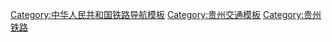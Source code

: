 {{Navbox
|name  = 贵州省铁路
|title = 贵州省铁路

|state = <includeonly>{{{state|collapsed}}}</includeonly>

 |group1 = [[沪昆客运专线|沪昆高铁]][[长昆客运专线|长昆段]]
 |list1  =   ''湖南'' - [[铜仁南站]] - [[三穗站]] - [[凯里南站]] - [[贵定北站]] - [[贵阳东站]] - [[贵阳北站]] - [[贵安站]] - [[平坝南站]] - [[安顺西站]] - [[关岭站]] - [[普安县站]] - [[盘州站]] - ''云南'' 

 |group2 = [[渝貴鐵路]]
 |list2  = ''重庆'' - [[夜郎镇站]] - [[桐梓东站]] - [[娄山关南站]] - [[遵义东站]] - [[苟江站]]  - [[息烽站]] - [[贵阳北站]]

 |group3 = [[贵广客运专线|贵广高铁]]
 |list3  = [[贵阳北站]] - [[贵阳站]] - [[龙里北站]] - [[贵定县站]] - [[都匀东站]] - [[三都县站]] - [[榕江站]] - [[从江站]] - ''广西''

 |group4 = [[贵开城际铁路|贵开高铁]]
 |list4  = [[贵阳北站]] - [[贵阳东站]] - [[水田站]] - [[羊昌站]] - [[南江站]] - [[开阳站]]

 |group5 = [[成贵客运专线|成贵高铁]]
 |list5  = ''云南'' - [[毕节站]] - [[大方站]] - [[黔西站]] - [[白云站]] - [[贵阳东站]] 

 |group6 = [[沪昆铁路]][[湘黔铁路|湘黔段]]
 |list6  = ''湖南'' - [[大龙站]] - [[玉屏站]] - [[羊坪站]] - [[青溪站]] - [[蕉溪站]] - [[老王洞站]] - [[镇远站]] - [[大石板站板]] - [[水花站]] - [[施秉站]] - [[黄平站]] - [[宝老山站]] - [[加劳站]] - [[桐木寨站]] - [[凯里站]] - [[普舍寨站]] - [[六个鸡站]] - [[麻江站]] - [[福泉站]] - [[黄丝站]] - [[半边街站]] - [[贵定站]] - [[高坪铺站]] - [[麻芝铺站]] - [[龙里站]] - [[大土站]] - [[改貌站]] - （[[谷立站]]） - [[贵阳南站]] - [[贵阳站]]
 
 |group7 = [[沪昆铁路]][[贵昆铁路|贵昆段]]
 |list7  = [[贵阳站]] - [[贵阳南站]] - [[贵阳西站]] - [[石板哨站]] - [[湖潮站]] - [[马场站 (贵州)|马场站]] - [[高峰站]] - [[平坝站]] - [[新平坝站]] - [[天龙站]] - [[七眼桥站]] - [[两所屯站]] - [[安顺站]] - [[么铺站]] - [[黄桶站]] - [[化处站]] - [[大用站]] - [[六枝站]] - [[那玉站]] - [[新窑站]] - [[关寨站]] - [[二道岩站]] - [[茨冲站]] - [[滥坝站]] - [[双水站]] - [[水城站]] - [[六盘水站]] - [[马嘎站]] - [[葡萄菁站]] - [[梅花山站]] - [[乐居站]] - [[罗盘地站]] - [[树舍站]] - [[扒挪块站]] - ''云南''

 |group8 = [[川黔铁路]]
 |list8  =''重庆'' - [[木竹河站]] - [[松坎站]] - [[三元坝站]] - [[蒙渡站]] - [[太白站]] - [[九龙塘站 (贵州)|九龙塘站]] - [[大河坝站]] - [[新场站 (贵州省)|新场沾]] - [[凉风垭站]] - [[元田坝站]] - [[桐梓站]] - [[红花园站]] - [[娄山关站]] - [[汇塘河站]] - [[松坝站]] - [[李家湾站]] - [[高炉子站]] - [[遵义北站]] - [[遵义西站]] - [[遵义南站]] - [[南宫山站]] - [[南白镇站]] - [[阁老坝站]] - [[艾田站]] - [[乌江站]] - [[董家坪站]] - [[养龙司站]] - [[小寨坝站]] - [[盘脚营站]] - [[息烽站]] - [[阳朗站]] - [[新萝村站|新萝村站]] - [[久长站]] - [[扎佐站|扎佐站]] - [[大关冲站]] - [[蓬莱站]] - [[都拉营站]] - [[大寨站]] - [[黔灵山站]] - [[贵阳站]]

 |group9 = [[黔桂铁路]]
 |list9  =[[贵阳站|贵阳]] - [[贵阳南站|贵阳南]] - [[谷立站|谷立]] - [[大土站|大土]] - [[龙里站|龙里]] - [[下西堡站|下西堡]] - [[平寨站|平寨]] - [[贵定南站|贵定南]] - [[摆梭站|摆梭]] - [[胡家寨站|胡家寨]] - [[绿茵湖站|绿茵湖]] - [[都匀站|都匀]] - [[下寨站|下寨]] - [[河阳站 (都匀)|河阳]] - [[墨冲站|墨冲]] - [[甲猫站|甲猫]] - [[独山站|独山]] - [[孟孔站|孟孔]] - [[学庄站|学庄]] - [[打羊站|打羊]] - [[峰洞站|峰洞]] - [[星朗站|星朗]] - [[朱石寨站|朱石寨]] - [[麻尾站|麻尾]] - [[泗亭站|泗亭]] - ''广西''

 |group10 = [[内昆铁路|内昆铁路内六段]]
 |list10  =''云南'' - [[仙水站]] - [[老锅厂站]] - [[朱嘎站]] - [[草海站]] - [[清水沟站]] - [[金钟站 (威宁)|金钟站]] - [[凉水井站]] - [[梅花山站]] - [[葡萄菁站]] - [[马嘎站]] - [[六盘水站]]

 |group11 = [[渝怀铁路]]
 |list11  =''重庆'' - [[孟溪站]] - [[普覺站]] - [[沙壩村站]] - [[桃映站]] - [[觀音嶺站]] - [[铜仁站]] - [[銅仁東站|銅仁東站]] - [[漾头站]] - ''湖南''

 |group12 = [[南昆铁路]]
 |list12 =''广西'' - [[八渡站]] - [[文佃站]] - [[板其站]] - [[尾芽站]] - [[册亨站]] - [[石头寨站]] - [[沙厂坪站]] - [[冗百站]] - [[白水河站]] - [[安龙站]] - [[龙广站]] - [[郑屯站]] - [[兴义站]] - [[清水河东站]] - [[清水河西站]] - [[品甸站]] - [[威舍站]] - ''云南'' - [[革居站]] - [[岔江站]] - ''云南''
 
 |group13 = [[盘西铁路]]
 |list13  =''云南'' - [[平关站]] - [[火铺站]] - [[红果站]]

 |group14 = [[水红铁路]]
 |list14  =[[六盘水站]] - [[曹家湾站]] - [[六盘水南站]] - [[玉舍站]] - [[白鸡坡站]] - [[发耳站]] - [[茅草坪站]] - [[三家寨站]] - [[松河站]] - [[柏果站]] - [[月亮田站]] - [[盘关站]] - [[平田站]] - [[花家庄站]] - [[沙沱站]] - [[红果站]] 

 |group15 = [[威红铁路]]
 |list15  = [[威舍站]] - [[新坪田站]] - [[瓦窑田站]] - [[小雨谷站]] - [[威箐站]] - [[鲁番站]] - [[上西铺站]] - [[红果站]]

 |group16 = [[隆百铁路]][[隆黄铁路|隆黄段]]
 |list16  =''四川'' - [[生机站]] - [[燕子口站]] - [[海子街站]] - [[毕节东站]] - [[大方南站]] - [[法启站]] - [[金龙站]] - [[八步站]] - [[织金北站]] - [[织金站]] - [[坡脚站]] - [[打括站]] - [[白马洞站]] -  [[羊场站]] - [[大树脚站]] -  [[普定站]] - [[黄桶站]]

 |group17 = [[隆百铁路]][[黄香铁路|黄香段]]
 |list17  = [[黄桶站]] - [[镇宁西站]] - [[镇宁站]] - [[江龙站]] - [[本寨站]] - [[紫云站]] - [[磨安站]] - [[坎边站]] - [[打易站]] - [[新屯站]] - [[望谟站]] - [[蔗香站]] - ''广西''
}}<noinclude>
[[Category:中华人民共和国铁路导航模板]]
[[Category:贵州交通模板]]
[[Category:贵州铁路]]
</noinclude>